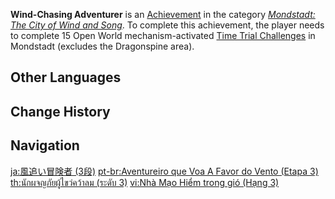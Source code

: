 {{Achievement Infobox
|title        = Wind-Chasing Adventurer
|id           = 80042
|order id     = 0042
|category     = Mondstadt: The City of Wind and Song
|description  = Complete 15 Open World mechanism-activated [[Time Trial Challenge]]s in [[Mondstadt]] (excludes the [[Dragonspine]] area).
|requirements = 
|primogems    = 20
|tracking     = Tracks the amount of Open World mechanism-activated Time Trial Challenges found in Mondstadt.
|topic        = Time Trial Challenges
|set          = Wind-Chasing Adventurer
|tier         = 3
|tiers_total  = 3
}}
'''Wind-Chasing Adventurer''' is an [[Achievement]] in the category ''[[Mondstadt: The City of Wind and Song]]''. To complete this achievement, the player needs to complete 15 Open World mechanism-activated [[Time Trial Challenge]]s in Mondstadt (excludes the Dragonspine area).
<!--
==Trivia==

==Video Guides==
{{EVT
|video1   = 
|caption1 = 
}}
-->
==Other Languages==
{{Transclude|Wind-Chasing Adventurer|Other Languages}}

==Change History==
{{Change History|1.0}}
<!--
==References==
{{Reflist}}
-->
==Navigation==
{{Achievement Navbox}}

[[ja:風追い冒険者 (3段)]]
[[pt-br:Aventureiro que Voa A Favor do Vento (Etapa 3)]]
[[th:นักผจญภัยผู้ไขว่คว้าลม (ระดับ 3)]]
[[vi:Nhà Mạo Hiểm trong gió (Hạng 3)]]